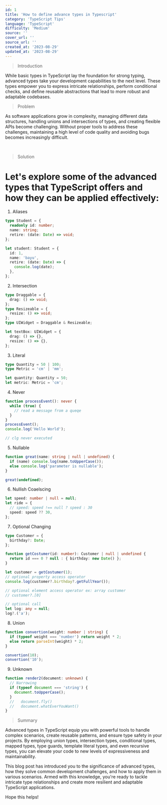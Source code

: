```yaml
---
id: 1
title: 'How to define advance types in Typescript'
category: 'TypeScript Tips'
language: 'TypeScript'
difficulty: 'Medium'
source: ''
cover_url: ''
source_url: ''
created_at: '2023-08-29'
updated_at: '2023-08-29'
---
```


> Introduction

While basic types in TypeScript lay the foundation for strong typing, advanced types take your development capabilities to the next level. These types empower you to express intricate relationships, perform conditional checks, and define reusable abstractions that lead to more robust and adaptable codebases.

> Problem

As software applications grow in complexity, managing different data structures, handling unions and intersections of types, and creating flexible APIs become challenging. Without proper tools to address these challenges, maintaining a high level of code quality and avoiding bugs becomes increasingly difficult.

&nbsp;

> Solution

# Let's explore some of the advanced types that TypeScript offers and how they can be applied effectively:

1. Aliases

```ts
type Student = {
  readonly id: number;
  name: string;
  retire: (date: Date) => void;
};

let student: Student = {
  id: 1,
  name: 'bayu',
  retire: (date: Date) => {
    console.log(date);
  },
};
```

2. Intersection

```ts
type Draggable = {
  drag: () => void;
};
type Resizeable = {
  resize: () => void;
};
type UIWidget = Draggable & Resizeable;

let textBox: UIWidget = {
  drag: () => {},
  resize: () => {},
};
```

3. Literal

```ts
type Quantity = 50 | 100;
type Metric = 'cm' | 'mm';

let quantity: Quantity = 50;
let metric: Metric = 'cm';
```

4. Never

```ts
function processEvent(): never {
  while (true) {
    // read a message from a queqe
  }
}
processEvent();
console.log('Hello World');

// clg never executed
```

5. Nullable

```ts
function great(name: string | null | undefined) {
  if (name) console.log(name.toUpperCase());
  else console.log('parameter is nullable');
}

great(undefined);
```

6. Nullish Coaelscing

```ts
let speed: number | null = null;
let ride = {
  // speed: speed !== null ? speed : 30
  speed: speed ?? 30,
};
```

7. Optional Changing

```ts
type Customer = {
  birthday?: Date;
};

function getCostumer(id: number): Customer | null | undefined {
  return id === 0 ? null : { birthday: new Date() };
}

let customer = getCostumer(1);
// optional property access operator
console.log(customer?.birthday?.getFullYear());

// optional element access operator ex: array customer
// customer?.[0]

// optional call
let log: any = null;
log?.('a');
```

8. Union

```ts
function convertion(weight: number | string) {
  if (typeof weight === 'number') return weight * 2;
  else return parseInt(weight) * 2;
}

convertion(10);
convertion('10');
```

9. Unknown

```ts
function render2(document: unknown) {
  // Narrowing
  if (typeof document === 'string') {
    document.toUpperCase();
  }
  //   document.fly()
  //   document.whatEverYouWant()
}
```

> Summary

Advanced types in TypeScript equip you with powerful tools to handle complex scenarios, create reusable patterns, and ensure type safety in your projects. By employing union types, intersection types, conditional types, mapped types, type guards, template literal types, and even recursive types, you can elevate your code to new levels of expressiveness and maintainability.

This blog post has introduced you to the significance of advanced types, how they solve common development challenges, and how to apply them in various scenarios. Armed with this knowledge, you're ready to tackle intricate type relationships and create more resilient and adaptable TypeScript applications.

Hope this helps!
